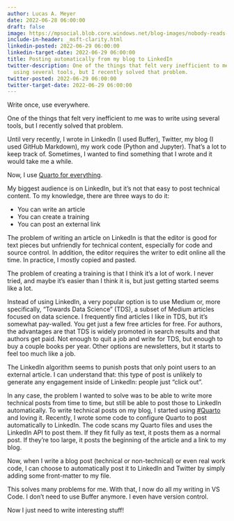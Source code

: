 ```yaml
---
author: Lucas A. Meyer
date: 2022-06-28 06:00:00
draft: false
image: https://mpsocial.blob.core.windows.net/blog-images/nobody-reads-blog.jpg
include-in-header: _msft-clarity.html
linkedin-posted: 2022-06-29 06:00:00
linkedin-target-date: 2022-06-29 06:00:00
title: Posting automatically from my blog to LinkedIn
twitter-description: One of the things that felt very inefficient to me was to write
  using several tools, but I recently solved that problem.
twitter-posted: 2022-06-29 06:00:00
twitter-target-date: 2022-06-29 06:00:00
---
```


Write once, use everywhere.

One of the things that felt very inefficient to me was to write using several tools, but I recently solved that problem.

Until very recently, I wrote in LinkedIn (I used Buffer), Twitter, my blog (I used GitHub Markdown), my work code (Python and Jupyter). That's a lot to keep track of. Sometimes, I wanted to find something that I wrote and it would take me a while.

Now, I use [Quarto for everything](/using-quarto). 

My biggest audience is on LinkedIn, but it's not that easy to post technical content. To my knowledge, there are three ways to do it:

- You can write an article
- You can create a training
- You can post an external link

The problem of writing an article on LinkedIn is that the editor is good for text pieces but unfriendly for technical content, especially for code and source control. In addition, the editor requires the writer to edit online all the time. In practice, I mostly copied and pasted.

The problem of creating a training is that I think it's a lot of work. I never tried, and maybe it's easier than I think it is, but just getting started seems like a lot.

Instead of using LinkedIn, a very popular option is to use Medium or, more specifically, "Towards Data Science" (TDS), a subset of Medium articles focused on data science. I frequently find articles I like in TDS, but it's somewhat pay-walled. You get just a few free articles for free. For authors, the advantages are that TDS is widely promoted in search results and that authors get paid. Not enough to quit a job and write for TDS, but enough to buy a couple books per year. Other options are newsletters, but it starts to feel too much like a job.

The LinkedIn algorithm seems to punish posts that only point users to an external article. I can understand that: this type of post is unlikely to generate any engagement inside of LinkedIn: people just "click out".

In any case, the problem I wanted to solve was to be able to write more technical posts from time to time, but still be able to post those to LinkedIn automatically. To write technical posts on my blog, I started using [#Quarto](https://www.quarto.org/) and loving it. Recently, I wrote some code to configure Quarto to post automatically to LinkedIn. The code scans my Quarto files and uses the LinkedIn API to post them. If they fit fully as text, it posts them as a normal post. If they're too large, it posts the beginning of the article and a link to my blog.

Now, when I write a blog post (technical or non-technical) or even real work code, I can choose to automatically post it to LinkedIn and Twitter by simply adding some front-matter to my file. 

This solves many problems for me. With that, I now do all my writing in VS Code. I don't need to use Buffer anymore. I even have version control. 

Now I just need to write interesting stuff!


